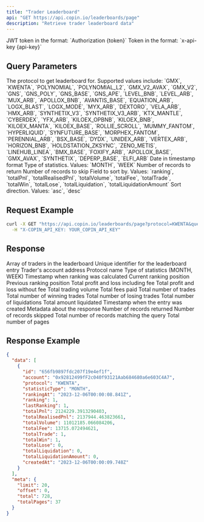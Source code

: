 ```yaml
---
title: "Trader Leaderboard"
api: "GET https://api.copin.io/leaderboards/page"
description: "Retrieve trader leaderboard data"
---
```


<ParamField header="Authorization" type="string" required>
    JWT token in the format: `Authorization {token}`
</ParamField>

<ParamField header="x-api-key" type="string">
    Token in the format: `x-api-key {api-key}`
</ParamField>

## Query Parameters

<ParamField query="protocol" type="string" required>
  The protocol to get leaderboard for. Supported values include: `GMX`,
  `KWENTA`, `POLYNOMIAL`, `POLYNOMIAL_L2`, `GMX_V2_AVAX`, `GMX_V2`, `GNS`,
  `GNS_POLY`, `GNS_BASE`, `GNS_APE`, `LEVEL_BNB`, `LEVEL_ARB`, `MUX_ARB`,
  `APOLLOX_BNB`, `AVANTIS_BASE`, `EQUATION_ARB`, `LOGX_BLAST`, `LOGX_MODE`,
  `MYX_ARB`, `DEXTORO`, `VELA_ARB`, `HMX_ARB`, `SYNTHETIX_V3`,
  `SYNTHETIX_V3_ARB`, `KTX_MANTLE`, `CYBERDEX`, `YFX_ARB`, `KILOEX_OPBNB`,
  `KILOEX_BNB`, `KILOEX_MANTA`, `KILOEX_BASE`, `ROLLIE_SCROLL`, `MUMMY_FANTOM`,
  `HYPERLIQUID`, `SYNFUTURE_BASE`, `MORPHEX_FANTOM`, `PERENNIAL_ARB`,
  `BSX_BASE`, `DYDX`, `UNIDEX_ARB`, `VERTEX_ARB`, `HORIZON_BNB`,
  `HOLDSTATION_ZKSYNC`, `ZENO_METIS`, `LINEHUB_LINEA`, `BMX_BASE`, `FOXIFY_ARB`,
  `APOLLOX_BASE`, `GMX_AVAX`, `SYNTHETIX`, `DEPERP_BASE`, `ELFI_ARB`
</ParamField>

<ParamField query="queryDate" type="number" required>
  Date in timestamp format
</ParamField>

<ParamField query="statisticType" type="string" required>
  Type of statistics. Values: `MONTH`, `WEEK`
</ParamField>

<ParamField query="limit" type="number" default="20">
  Number of records to return
</ParamField>

<ParamField query="offset" type="number" default="0">
  Number of records to skip
</ParamField>

<ParamField query="sort_by" type="string">
  Field to sort by. Values: `ranking`, `totalPnl`, `totalRealisedPnl`,
  `totalVolume`, `totalFee`, `totalTrade`, `totalWin`, `totalLose`,
  `totalLiquidation`, `totalLiquidationAmount`
</ParamField>

<ParamField query="sort_type" type="string">
  Sort direction. Values: `asc`, `desc`
</ParamField>

## Request Example

```bash
curl -X GET "https://api.copin.io/leaderboards/page?protocol=KWENTA&queryDate=1701835880676&statisticType=MONTH&limit=20&offset=0&sort_by=ranking&sort_type=asc" \
  -H "X-COPIN_API_KEY: YOUR_COPIN_API_KEY"
```

## Response

<ResponseField name="data" type="array">
  Array of traders in the leaderboard
  <Expandable title="properties">
    <ResponseField name="id" type="string">
      Unique identifier for the leaderboard entry
    </ResponseField>
    <ResponseField name="account" type="string">
      Trader's account address
    </ResponseField>
    <ResponseField name="protocol" type="string">
      Protocol name
    </ResponseField>
    <ResponseField name="statisticType" type="string">
      Type of statistics (MONTH, WEEK)
    </ResponseField>
    <ResponseField name="rankingAt" type="string">
      Timestamp when ranking was calculated
    </ResponseField>
    <ResponseField name="ranking" type="number">
      Current ranking position
    </ResponseField>
    <ResponseField name="lastRanking" type="number">
      Previous ranking position
    </ResponseField>
    <ResponseField name="totalPnl" type="number">
      Total profit and loss including fee
    </ResponseField>
    <ResponseField name="totalRealisedPnl" type="number">
      Total profit and loss without fee
    </ResponseField>
    <ResponseField name="totalVolume" type="number">
      Total trading volume
    </ResponseField>
    <ResponseField name="totalFee" type="number">
      Total fees paid
    </ResponseField>
    <ResponseField name="totalTrade" type="number">
      Total number of trades
    </ResponseField>
    <ResponseField name="totalWin" type="number">
      Total number of winning trades
    </ResponseField>
    <ResponseField name="totalLose" type="number">
      Total number of losing trades
    </ResponseField>
    <ResponseField name="totalLiquidation" type="number">
      Total number of liquidations
    </ResponseField>
    <ResponseField name="totalLiquidationAmount" type="number">
      Total amount liquidated
    </ResponseField>
    <ResponseField name="createdAt" type="string">
      Timestamp when the entry was created
    </ResponseField>
  </Expandable>
</ResponseField>

<ResponseField name="meta" type="object">
  Metadata about the response
  <Expandable title="properties">
    <ResponseField name="limit" type="number">
      Number of records returned
    </ResponseField>
    <ResponseField name="offset" type="number">
      Number of records skipped
    </ResponseField>
    <ResponseField name="total" type="number">
      Total number of records matching the query
    </ResponseField>
    <ResponseField name="totalPages" type="number">
      Total number of pages
    </ResponseField>
  </Expandable>
</ResponseField>

## Response Example

```json
{
  "data": [
    {
      "id": "656fb9897fdc207f19e4ef1f",
      "account": "0x92812499fF2c040f93121Aab684680a6e603C4A7",
      "protocol": "KWENTA",
      "statisticType": "MONTH",
      "rankingAt": "2023-12-06T00:00:08.841Z",
      "ranking": 1,
      "lastRanking": 1,
      "totalPnl": 2124229.3913290403,
      "totalRealisedPnl": 2137944.463823661,
      "totalVolume": 11012185.066084206,
      "totalFee": 13715.072494621,
      "totalTrade": 1,
      "totalWin": 1,
      "totalLose": 0,
      "totalLiquidation": 0,
      "totalLiquidationAmount": 0,
      "createdAt": "2023-12-06T00:00:09.748Z"
    }
  ],
  "meta": {
    "limit": 20,
    "offset": 0,
    "total": 728,
    "totalPages": 37
  }
}
```
